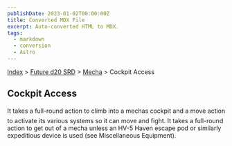 ```yaml
---
publishDate: 2023-01-02T00:00:00Z
title: Converted MDX File
excerpt: Auto-converted HTML to MDX.
tags:
  - markdown
  - conversion
  - Astro
---
```


[Index](-index) > [Future d20 SRD](future-d20-srd-index) > [Mecha](future-d20-srd-mecha-index) > Cockpit Access

## Cockpit Access

It takes a full-round action to climb into a mechas cockpit and a move action to activate its various systems so it can move and fight. It takes a full-round action to get out of a mecha unless an HV-5 Haven escape pod or similarly expeditious device is used (see Miscellaneous Equipment).

